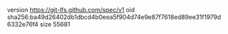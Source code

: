 version https://git-lfs.github.com/spec/v1
oid sha256:ba49d26402db1dbcd4b0eea5f904d74e9e87f7618ed89ee31f1979d6332e76f4
size 55681
